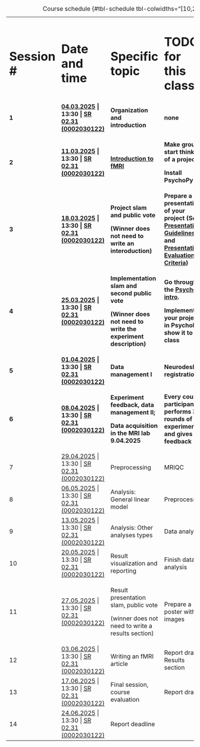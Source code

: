 ::: {style="font-size: 50%;"}
+--------------+------------------------------------------------------------------------------------------------------------------------------------------------------------------------------------------------------------------------------------------------------------------------------------------------------------------------------------------------+----------------------------------------------------------------+-------------------------------------------------------------------------------------------------------------------------------------------------------------------------------+--------------------------+
| # Session \# | # Date and time                                                                                                                                                                                                                                                                                                                                | # Specific topic                                               | # TODO for this class                                                                                                                                                         | # Estimated workload (h) |
+--------------+------------------------------------------------------------------------------------------------------------------------------------------------------------------------------------------------------------------------------------------------------------------------------------------------------------------------------------------------+----------------------------------------------------------------+-------------------------------------------------------------------------------------------------------------------------------------------------------------------------------+--------------------------+
| **1**        | [**04.03.2025**](https://online.uni-graz.at/kfu_online/pl/ui/$ctx/!wbTermin.wbEdit?pTerminNr=8700320 "Detailansicht") **\| 13:30 \| [SR 02.31 (0002030122)](https://online.uni-graz.at/kfu_online/pl/ui/$ctx/wbKalender.wbRessource?pResNr=12603&pDatum=04.03.2025&pOrgNr=&pSachbearbeiter=F "Zum Terminkalender von SR 02.31 (0002030122)")** | **Organization and introduction**                              | **none**                                                                                                                                                                      | **0**                    |
+--------------+------------------------------------------------------------------------------------------------------------------------------------------------------------------------------------------------------------------------------------------------------------------------------------------------------------------------------------------------+----------------------------------------------------------------+-------------------------------------------------------------------------------------------------------------------------------------------------------------------------------+--------------------------+
| **2**        | [**11.03.2025**](https://online.uni-graz.at/kfu_online/pl/ui/$ctx/!wbTermin.wbEdit?pTerminNr=8700319 "Detailansicht") **\| 13:30 \| [SR 02.31 (0002030122)](https://online.uni-graz.at/kfu_online/pl/ui/$ctx/wbKalender.wbRessource?pResNr=12603&pDatum=11.03.2025&pOrgNr=&pSachbearbeiter=F "Zum Terminkalender von SR 02.31 (0002030122)")** | [**Introduction to fMRI**](fmri-intro.qmd)                     | **Make groups, start thinking of a project**;                                                                                                                                 | 4                        |
|              |                                                                                                                                                                                                                                                                                                                                                |                                                                |                                                                                                                                                                               |                          |
|              |                                                                                                                                                                                                                                                                                                                                                |                                                                | **Install PsychoPy**                                                                                                                                                          |                          |
+--------------+------------------------------------------------------------------------------------------------------------------------------------------------------------------------------------------------------------------------------------------------------------------------------------------------------------------------------------------------+----------------------------------------------------------------+-------------------------------------------------------------------------------------------------------------------------------------------------------------------------------+--------------------------+
| **3**        | [**18.03.2025**](https://online.uni-graz.at/kfu_online/pl/ui/$ctx/!wbTermin.wbEdit?pTerminNr=8700318 "Detailansicht") **\| 13:30 \| [SR 02.31 (0002030122)](https://online.uni-graz.at/kfu_online/pl/ui/$ctx/wbKalender.wbRessource?pResNr=12603&pDatum=18.03.2025&pOrgNr=&pSachbearbeiter=F "Zum Terminkalender von SR 02.31 (0002030122)")** | **Project slam and public vote**                               | **Prepare a presentation of your project (See [Presentation Guidelines](#sec-presentation-guidelines) and [Presentation Evaluation Criteria](#sec-presentation-evaluation))** | **4**                    |
|              |                                                                                                                                                                                                                                                                                                                                                |                                                                |                                                                                                                                                                               |                          |
|              |                                                                                                                                                                                                                                                                                                                                                | **(Winner does not need to write an interoduction)**           |                                                                                                                                                                               |                          |
+--------------+------------------------------------------------------------------------------------------------------------------------------------------------------------------------------------------------------------------------------------------------------------------------------------------------------------------------------------------------+----------------------------------------------------------------+-------------------------------------------------------------------------------------------------------------------------------------------------------------------------------+--------------------------+
| **4**        | [**25.03.2025**](https://online.uni-graz.at/kfu_online/pl/ui/$ctx/!wbTermin.wbEdit?pTerminNr=8700317 "Detailansicht") **\| 13:30 \| [SR 02.31 (0002030122)](https://online.uni-graz.at/kfu_online/pl/ui/$ctx/wbKalender.wbRessource?pResNr=12603&pDatum=25.03.2025&pOrgNr=&pSachbearbeiter=F "Zum Terminkalender von SR 02.31 (0002030122)")** | **Implementation slam and second public vote**                 | **Go through the [PsychoPy intro](https://www.youtube.com/watch?v=GSv60zgQlB8).**                                                                                             | **8**                    |
|              |                                                                                                                                                                                                                                                                                                                                                |                                                                |                                                                                                                                                                               |                          |
|              |                                                                                                                                                                                                                                                                                                                                                | **(Winner does not need to write the experiment description)** | **Implement your project in PsychoPy, show it to the class**                                                                                                                  |                          |
+--------------+------------------------------------------------------------------------------------------------------------------------------------------------------------------------------------------------------------------------------------------------------------------------------------------------------------------------------------------------+----------------------------------------------------------------+-------------------------------------------------------------------------------------------------------------------------------------------------------------------------------+--------------------------+
| **5**        | [**01.04.2025**](https://online.uni-graz.at/kfu_online/pl/ui/$ctx/!wbTermin.wbEdit?pTerminNr=8700316 "Detailansicht") **\| 13:30 \| [SR 02.31 (0002030122)](https://online.uni-graz.at/kfu_online/pl/ui/$ctx/wbKalender.wbRessource?pResNr=12603&pDatum=01.04.2025&pOrgNr=&pSachbearbeiter=F "Zum Terminkalender von SR 02.31 (0002030122)")** | **Data management I**                                          | **Neurodesk registration**                                                                                                                                                    | **4**                    |
+--------------+------------------------------------------------------------------------------------------------------------------------------------------------------------------------------------------------------------------------------------------------------------------------------------------------------------------------------------------------+----------------------------------------------------------------+-------------------------------------------------------------------------------------------------------------------------------------------------------------------------------+--------------------------+
| **6**        | [**08.04.2025**](https://online.uni-graz.at/kfu_online/pl/ui/$ctx/!wbTermin.wbEdit?pTerminNr=8700315 "Detailansicht") **\| 13:30 \| [SR 02.31 (0002030122)](https://online.uni-graz.at/kfu_online/pl/ui/$ctx/wbKalender.wbRessource?pResNr=12603&pDatum=08.04.2025&pOrgNr=&pSachbearbeiter=F "Zum Terminkalender von SR 02.31 (0002030122)")** | **Experiment feedback, data management II;**                   | **Every course participant performs 3 rounds of the experiment and gives feedback**                                                                                           | **1**                    |
|              |                                                                                                                                                                                                                                                                                                                                                |                                                                |                                                                                                                                                                               |                          |
|              |                                                                                                                                                                                                                                                                                                                                                | **Data acquisition in the MRI lab 9.04.2025**                  |                                                                                                                                                                               |                          |
+--------------+------------------------------------------------------------------------------------------------------------------------------------------------------------------------------------------------------------------------------------------------------------------------------------------------------------------------------------------------+----------------------------------------------------------------+-------------------------------------------------------------------------------------------------------------------------------------------------------------------------------+--------------------------+
| 7            | [29.04.2025](https://online.uni-graz.at/kfu_online/pl/ui/$ctx/!wbTermin.wbEdit?pTerminNr=8700314 "Detailansicht") \| 13:30 \| [SR 02.31 (0002030122)](https://online.uni-graz.at/kfu_online/pl/ui/$ctx/wbKalender.wbRessource?pResNr=12603&pDatum=29.04.2025&pOrgNr=&pSachbearbeiter=F "Zum Terminkalender von SR 02.31 (0002030122)")         | Preprocessing                                                  | MRIQC                                                                                                                                                                         | 0                        |
+--------------+------------------------------------------------------------------------------------------------------------------------------------------------------------------------------------------------------------------------------------------------------------------------------------------------------------------------------------------------+----------------------------------------------------------------+-------------------------------------------------------------------------------------------------------------------------------------------------------------------------------+--------------------------+
| 8            | [06.05.2025](https://online.uni-graz.at/kfu_online/pl/ui/$ctx/!wbTermin.wbEdit?pTerminNr=8700313 "Detailansicht") \| 13:30 \| [SR 02.31 (0002030122)](https://online.uni-graz.at/kfu_online/pl/ui/$ctx/wbKalender.wbRessource?pResNr=12603&pDatum=06.05.2025&pOrgNr=&pSachbearbeiter=F "Zum Terminkalender von SR 02.31 (0002030122)")         | Analysis: General linear model                                 | Preprocessing                                                                                                                                                                 | 4                        |
+--------------+------------------------------------------------------------------------------------------------------------------------------------------------------------------------------------------------------------------------------------------------------------------------------------------------------------------------------------------------+----------------------------------------------------------------+-------------------------------------------------------------------------------------------------------------------------------------------------------------------------------+--------------------------+
| 9            | [13.05.2025](https://online.uni-graz.at/kfu_online/pl/ui/$ctx/!wbTermin.wbEdit?pTerminNr=8700312 "Detailansicht") \| 13:30 \| [SR 02.31 (0002030122)](https://online.uni-graz.at/kfu_online/pl/ui/$ctx/wbKalender.wbRessource?pResNr=12603&pDatum=13.05.2025&pOrgNr=&pSachbearbeiter=F "Zum Terminkalender von SR 02.31 (0002030122)")         | Analysis: Other analyses types                                 | Data analysis                                                                                                                                                                 | 4                        |
+--------------+------------------------------------------------------------------------------------------------------------------------------------------------------------------------------------------------------------------------------------------------------------------------------------------------------------------------------------------------+----------------------------------------------------------------+-------------------------------------------------------------------------------------------------------------------------------------------------------------------------------+--------------------------+
| 10           | [20.05.2025](https://online.uni-graz.at/kfu_online/pl/ui/$ctx/!wbTermin.wbEdit?pTerminNr=8700311 "Detailansicht") \| 13:30 \| [SR 02.31 (0002030122)](https://online.uni-graz.at/kfu_online/pl/ui/$ctx/wbKalender.wbRessource?pResNr=12603&pDatum=20.05.2025&pOrgNr=&pSachbearbeiter=F "Zum Terminkalender von SR 02.31 (0002030122)")         | Result visualization and reporting                             | Finish data analysis                                                                                                                                                          | 4                        |
+--------------+------------------------------------------------------------------------------------------------------------------------------------------------------------------------------------------------------------------------------------------------------------------------------------------------------------------------------------------------+----------------------------------------------------------------+-------------------------------------------------------------------------------------------------------------------------------------------------------------------------------+--------------------------+
| 11           | [27.05.2025](https://online.uni-graz.at/kfu_online/pl/ui/$ctx/!wbTermin.wbEdit?pTerminNr=8700310 "Detailansicht") \| 13:30 \| [SR 02.31 (0002030122)](https://online.uni-graz.at/kfu_online/pl/ui/$ctx/wbKalender.wbRessource?pResNr=12603&pDatum=27.05.2025&pOrgNr=&pSachbearbeiter=F "Zum Terminkalender von SR 02.31 (0002030122)")         | Result presentation slam, public vote                          | Prepare a poster with images                                                                                                                                                  | 4                        |
|              |                                                                                                                                                                                                                                                                                                                                                |                                                                |                                                                                                                                                                               |                          |
|              |                                                                                                                                                                                                                                                                                                                                                | (winner does not need to write a results section)              |                                                                                                                                                                               |                          |
+--------------+------------------------------------------------------------------------------------------------------------------------------------------------------------------------------------------------------------------------------------------------------------------------------------------------------------------------------------------------+----------------------------------------------------------------+-------------------------------------------------------------------------------------------------------------------------------------------------------------------------------+--------------------------+
| 12           | [03.06.2025](https://online.uni-graz.at/kfu_online/pl/ui/$ctx/!wbTermin.wbEdit?pTerminNr=8700309 "Detailansicht") \| 13:30 \| [SR 02.31 (0002030122)](https://online.uni-graz.at/kfu_online/pl/ui/$ctx/wbKalender.wbRessource?pResNr=12603&pDatum=03.06.2025&pOrgNr=&pSachbearbeiter=F "Zum Terminkalender von SR 02.31 (0002030122)")         | Writing an fMRI article                                        | Report draft: Results section                                                                                                                                                 | 4                        |
+--------------+------------------------------------------------------------------------------------------------------------------------------------------------------------------------------------------------------------------------------------------------------------------------------------------------------------------------------------------------+----------------------------------------------------------------+-------------------------------------------------------------------------------------------------------------------------------------------------------------------------------+--------------------------+
| 13           | [17.06.2025](https://online.uni-graz.at/kfu_online/pl/ui/$ctx/!wbTermin.wbEdit?pTerminNr=8700308 "Detailansicht") \| 13:30 \| [SR 02.31 (0002030122)](https://online.uni-graz.at/kfu_online/pl/ui/$ctx/wbKalender.wbRessource?pResNr=12603&pDatum=17.06.2025&pOrgNr=&pSachbearbeiter=F "Zum Terminkalender von SR 02.31 (0002030122)")         | Final session, course evaluation                               | Report draft                                                                                                                                                                  | 4                        |
+--------------+------------------------------------------------------------------------------------------------------------------------------------------------------------------------------------------------------------------------------------------------------------------------------------------------------------------------------------------------+----------------------------------------------------------------+-------------------------------------------------------------------------------------------------------------------------------------------------------------------------------+--------------------------+
| 14           | [24.06.2025](https://online.uni-graz.at/kfu_online/pl/ui/$ctx/!wbTermin.wbEdit?pTerminNr=8700307 "Detailansicht") \| 13:30 \| [SR 02.31 (0002030122)](https://online.uni-graz.at/kfu_online/pl/ui/$ctx/wbKalender.wbRessource?pResNr=12603&pDatum=24.06.2025&pOrgNr=&pSachbearbeiter=F "Zum Terminkalender von SR 02.31 (0002030122)")         | Report deadline                                                |                                                                                                                                                                               | 4                        |
+--------------+------------------------------------------------------------------------------------------------------------------------------------------------------------------------------------------------------------------------------------------------------------------------------------------------------------------------------------------------+----------------------------------------------------------------+-------------------------------------------------------------------------------------------------------------------------------------------------------------------------------+--------------------------+

: Course schedule {#tbl-schedule tbl-colwidths="\[10,20,30,30,10\]"}
:::
